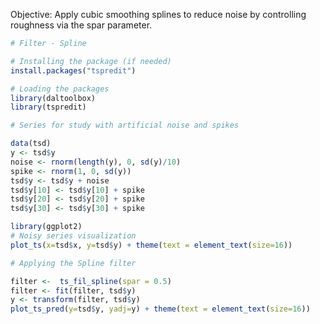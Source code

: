 Objective: Apply cubic smoothing splines to reduce noise by controlling roughness via the spar parameter.

```r
# Filter - Spline

# Installing the package (if needed)
install.packages("tspredit")
```

```r
# Loading the packages
library(daltoolbox)
library(tspredit) 
```


```r
# Series for study with artificial noise and spikes

data(tsd)
y <- tsd$y
noise <- rnorm(length(y), 0, sd(y)/10)
spike <- rnorm(1, 0, sd(y))
tsd$y <- tsd$y + noise
tsd$y[10] <- tsd$y[10] + spike
tsd$y[20] <- tsd$y[20] + spike
tsd$y[30] <- tsd$y[30] + spike
```

```r
library(ggplot2)
# Noisy series visualization
plot_ts(x=tsd$x, y=tsd$y) + theme(text = element_text(size=16))
```

```r
# Applying the Spline filter

filter <-  ts_fil_spline(spar = 0.5)
filter <- fit(filter, tsd$y)
y <- transform(filter, tsd$y)
plot_ts_pred(y=tsd$y, yadj=y) + theme(text = element_text(size=16))
```

